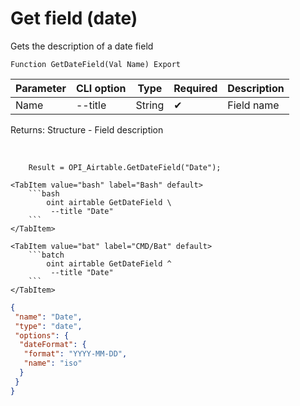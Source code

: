 ﻿---
sidebar_position: 7
description:  Gets the description of a date fieldСтраницы
keywords: [1C, 1С, 1С:Enterprise, 1С:Enterprise 8.3, API, Integration, Services, Exchange, OneScript, CLI, Airtable]
---


# Get field (date)
 Gets the description of a date field



`Function GetDateField(Val Name) Export`

  | Parameter | CLI option | Type | Required | Description |
  |-|-|-|-|-|
  | Name | --title | String | &#x2714; | Field name |

  
  Returns:  Structure - Field description

<br/>




```bsl title="1C:Enterprise/OneScript code example"
    Result = OPI_Airtable.GetDateField("Date");
```
 

 <Tabs>
  
    <TabItem value="bash" label="Bash" default>
        ```bash
            oint airtable GetDateField \
             --title "Date"
        ```
    </TabItem>
  
    <TabItem value="bat" label="CMD/Bat" default>
        ```batch
            oint airtable GetDateField ^
             --title "Date"
        ```
    </TabItem>
</Tabs>


```json title="Result"
{
 "name": "Date",
 "type": "date",
 "options": {
  "dateFormat": {
   "format": "YYYY-MM-DD",
   "name": "iso"
  }
 }
}
```

